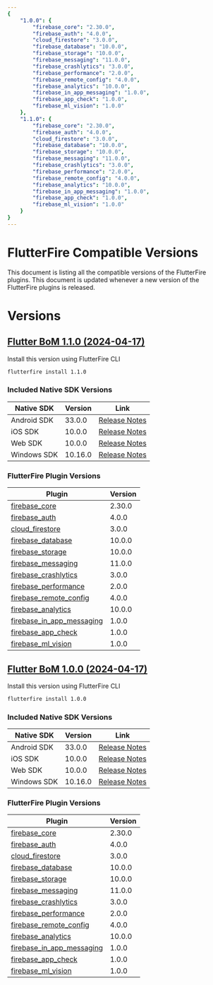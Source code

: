```yaml
---
{
    "1.0.0": {
        "firebase_core": "2.30.0",
        "firebase_auth": "4.0.0",
        "cloud_firestore": "3.0.0",
        "firebase_database": "10.0.0",
        "firebase_storage": "10.0.0",
        "firebase_messaging": "11.0.0",
        "firebase_crashlytics": "3.0.0",
        "firebase_performance": "2.0.0",
        "firebase_remote_config": "4.0.0",
        "firebase_analytics": "10.0.0",
        "firebase_in_app_messaging": "1.0.0",
        "firebase_app_check": "1.0.0",
        "firebase_ml_vision": "1.0.0"
    },
    "1.1.0": {
        "firebase_core": "2.30.0",
        "firebase_auth": "4.0.0",
        "cloud_firestore": "3.0.0",
        "firebase_database": "10.0.0",
        "firebase_storage": "10.0.0",
        "firebase_messaging": "11.0.0",
        "firebase_crashlytics": "3.0.0",
        "firebase_performance": "2.0.0",
        "firebase_remote_config": "4.0.0",
        "firebase_analytics": "10.0.0",
        "firebase_in_app_messaging": "1.0.0",
        "firebase_app_check": "1.0.0",
        "firebase_ml_vision": "1.0.0"
    }
}
---
```


# FlutterFire Compatible Versions

This document is listing all the compatible versions of the FlutterFire plugins. This document is updated whenever a new version of the FlutterFire plugins is released.

# Versions

## [Flutter BoM 1.1.0 (2024-04-17)](https://github.com/firebase/flutterfire/blob/master/CHANGELOG.md#2024-04-16)

Install this version using FlutterFire CLI

```bash
flutterfire install 1.1.0
```

### Included Native SDK Versions

| Native SDK | Version | Link |
|------------|---------|------|
| Android SDK | 33.0.0 | [Release Notes](https://firebase.google.com/support/release-notes/android#bom_v32-8-1) |
| iOS SDK | 10.0.0 | [Release Notes](https://firebase.google.com/support/release-notes/ios#version_10240_-_april_9_2024) |
| Web SDK | 10.0.0 | [Release Notes](https://firebase.google.com/support/release-notes/ios#version_10240_-_april_9_2024) |
| Windows SDK | 10.16.0 | [Release Notes](https://firebase.google.com/support/release-notes/ios#version_10240_-_april_9_2024) |


### FlutterFire Plugin Versions
| Plugin | Version |
|--------|---------|
| [firebase_core](https://pub.dev/packages/firebase_core/versions/2.30.0) | 2.30.0 |
| [firebase_auth](https://pub.dev/packages/firebase_auth/versions/4.0.0) | 4.0.0 |
| [cloud_firestore](https://pub.dev/packages/cloud_firestore/versions/3.0.0) | 3.0.0 |
| [firebase_database](https://pub.dev/packages/firebase_database/versions/10.0.0) | 10.0.0 |
| [firebase_storage](https://pub.dev/packages/firebase_storage/versions/10.0.0) | 10.0.0 |
| [firebase_messaging](https://pub.dev/packages/firebase_messaging/versions/11.0.0) | 11.0.0 |
| [firebase_crashlytics](https://pub.dev/packages/firebase_crashlytics/versions/3.0.0) | 3.0.0 |
| [firebase_performance](https://pub.dev/packages/firebase_performance/versions/2.0.0) | 2.0.0 |
| [firebase_remote_config](https://pub.dev/packages/firebase_remote_config/versions/4.0.0) | 4.0.0 |
| [firebase_analytics](https://pub.dev/packages/firebase_analytics/versions/10.0.0) | 10.0.0 |
| [firebase_in_app_messaging](https://pub.dev/packages/firebase_in_app_messaging/versions/1.0.0) | 1.0.0 |
| [firebase_app_check](https://pub.dev/packages/firebase_app_check/versions/1.0.0) | 1.0.0 |
| [firebase_ml_vision](https://pub.dev/packages/firebase_ml_vision/versions/1.0.0) | 1.0.0 |


## [Flutter BoM 1.0.0 (2024-04-17)](https://github.com/firebase/flutterfire/blob/master/CHANGELOG.md#2024-04-16)

Install this version using FlutterFire CLI

```bash
flutterfire install 1.0.0
```

### Included Native SDK Versions

| Native SDK | Version | Link |
|------------|---------|------|
| Android SDK | 33.0.0 | [Release Notes](https://firebase.google.com/support/release-notes/android#bom_v32-8-1) |
| iOS SDK | 10.0.0 | [Release Notes](https://firebase.google.com/support/release-notes/ios#version_10240_-_april_9_2024) |
| Web SDK | 10.0.0 | [Release Notes](https://firebase.google.com/support/release-notes/ios#version_10240_-_april_9_2024) |
| Windows SDK | 10.16.0 | [Release Notes](https://firebase.google.com/support/release-notes/ios#version_10240_-_april_9_2024) |


### FlutterFire Plugin Versions
| Plugin | Version |
|--------|---------|
| [firebase_core](https://pub.dev/packages/firebase_core/versions/2.30.0) | 2.30.0 |
| [firebase_auth](https://pub.dev/packages/firebase_auth/versions/4.0.0) | 4.0.0 |
| [cloud_firestore](https://pub.dev/packages/cloud_firestore/versions/3.0.0) | 3.0.0 |
| [firebase_database](https://pub.dev/packages/firebase_database/versions/10.0.0) | 10.0.0 |
| [firebase_storage](https://pub.dev/packages/firebase_storage/versions/10.0.0) | 10.0.0 |
| [firebase_messaging](https://pub.dev/packages/firebase_messaging/versions/11.0.0) | 11.0.0 |
| [firebase_crashlytics](https://pub.dev/packages/firebase_crashlytics/versions/3.0.0) | 3.0.0 |
| [firebase_performance](https://pub.dev/packages/firebase_performance/versions/2.0.0) | 2.0.0 |
| [firebase_remote_config](https://pub.dev/packages/firebase_remote_config/versions/4.0.0) | 4.0.0 |
| [firebase_analytics](https://pub.dev/packages/firebase_analytics/versions/10.0.0) | 10.0.0 |
| [firebase_in_app_messaging](https://pub.dev/packages/firebase_in_app_messaging/versions/1.0.0) | 1.0.0 |
| [firebase_app_check](https://pub.dev/packages/firebase_app_check/versions/1.0.0) | 1.0.0 |
| [firebase_ml_vision](https://pub.dev/packages/firebase_ml_vision/versions/1.0.0) | 1.0.0 |
